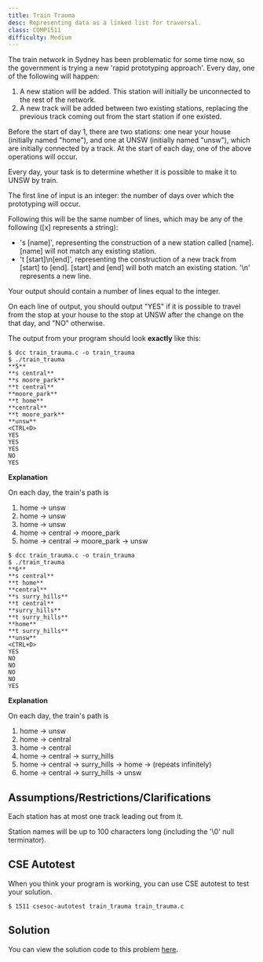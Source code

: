 ```yaml
---
title: Train Trauma
desc: Representing data as a linked list for traversal.
class: COMP1511
difficulty: Medium
---
```


The train network in Sydney has been problematic for some time now, so the government is trying a new 'rapid prototyping approach'. Every day, one of the following will happen:

1) A new station will be added. This station will initially be unconnected to the rest of the network. 
2) A new track will be added between two existing stations, replacing the previous track coming out from the start station if one existed.

Before the start of day 1, there are two stations: one near your house (initially named "home"), and one at UNSW (initially named "unsw"), which are initially connected by a track. At the start of each day, one of the above operations will occur. 

Every day, your task is to determine whether it is possible to make it to UNSW by train.

The first line of input is an integer: the number of days over which the prototyping will occur.

Following this will be the same number of lines, which may be any of the following ([x] represents a string):

- 's [name]', representing the construction of a new station called [name]. [name] will not match any existing station.
- 't [start]\n[end]', representing the construction of a new track from [start] to [end]. [start] and [end] will both match an existing station. '\n' represents a new line.

Your output should contain a number of lines equal to the integer.

On each line of output, you should output "YES" if it is possible to travel from the stop at your house to the stop at UNSW after the change on the that day, and "NO" otherwise. 

The output from your program should look **exactly** like this:

```bash:~/1511-revision/train_trauma
$ dcc train_trauma.c -o train_trauma
$ ./train_trauma
**5**
**s central**
**s moore_park**
**t central**
**moore_park**
**t home**
**central**
**t moore_park**
**unsw**
<CTRL+D>
YES
YES
YES
NO
YES
```

**Explanation**

On each day, the train's path is

1. home -> unsw
2. home -> unsw
3. home -> unsw
4. home -> central -> moore_park
5. home -> central -> moore_park -> unsw

```bash:~/1511-revision/train_trauma
$ dcc train_trauma.c -o train_trauma
$ ./train_trauma
**6**
**s central**
**t home**
**central**
**s surry_hills**
**t central**
**surry_hills**
**t surry_hills**
**home**
**t surry_hills**
**unsw**
<CTRL+D>
YES
NO
NO
NO
NO
YES
```

**Explanation**

On each day, the train's path is

1. home -> unsw
2. home -> central
3. home -> central
4. home -> central -> surry_hills
5. home -> central -> surry_hills -> home -> (repeats infinitely)
6. home -> central -> surry_hills -> unsw

## Assumptions/Restrictions/Clarifications

Each station has at most one track leading out from it.

Station names will be up to 100 characters long (including the '\0' null terminator).

## CSE Autotest

When you think your program is working, you can use CSE autotest to test your solution.

```bash:~/1511-revision/train_trauma
$ 1511 csesoc-autotest train_trauma train_trauma.c
```

## Solution

You can view the solution code to this problem [here](https://github.com/csesoc/comp1511-revision-t1-2022/blob/master/solutions/train-trauma/solution.c).
